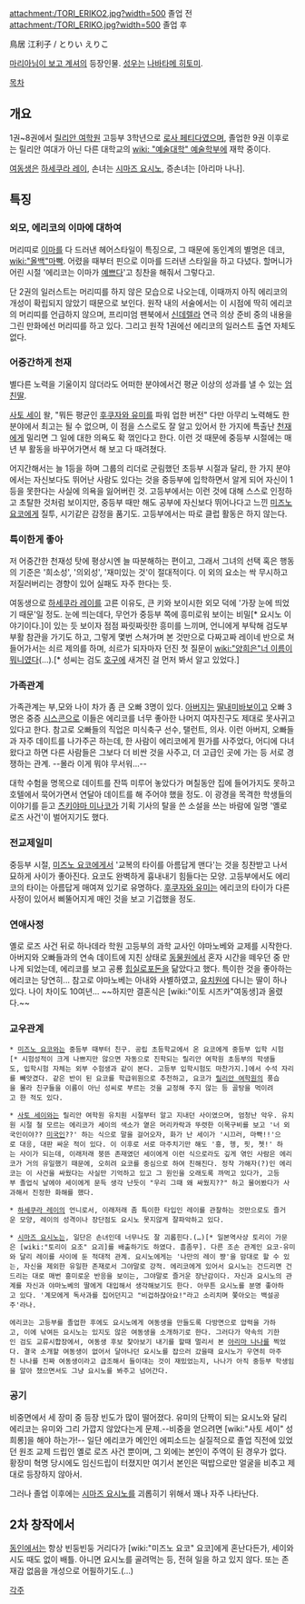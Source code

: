 attachment:/TORI_ERIKO2.jpg?width=500
졸업 전
attachment:/TORI_ERIKO.jpg?width=500
졸업 후

鳥居 江利子 / とりい えりこ

[[마리아님이 보고 계셔]]의 등장인물. [[성우]]는 [[나바타메 히토미]].

[[목차]]

== 개요 ==
1권~8권에서 [[릴리안 여학원]] 고등부 3학년으로 [[로사 페티다]]였으며, 졸업한 9권 이후로는 릴리안 여대가 아닌 다른 대학교의 [[wiki: "예술대학" 예술학부]]에 재학 중이다.

[[여동생]]은 [[하세쿠라 레이]], 손녀는 [[시마즈 요시노]], 증손녀는 [아리마 나나].
== 특징 ==
=== 외모, 에리코의 이마에 대하여 ===
머리띠로 [[이마]]를 다 드러낸 헤어스타일이 특징으로, 그 때문에 동인계의 별명은 데코, [[wiki:"올백"마빡]]. 어렸을 때부터 핀으로 이마를 드러낸 스타일을 하고 다녔다. 할머니가 어린 시절 '에리코는 이마가 [[예쁘다]]'고 칭찬을 해줘서 그렇다고.

단 2권의 일러스트는 머리띠를 하지 않은 모습으로 나오는데, 이때까지 아직 에리코의 개성이 확립되지 않았기 때문으로 보인다. 원작 내의 서술에서는 이 시점에 딱히 에리코의 머리띠를 언급하지 않으며, 프리미엄 팬북에서 [[신데렐라]] 연극 의상 준비 중의 내용을 그린 만화에선 머리띠를 하고 있다. 그리고 원작 1권에선 에리코의 일러스트 출연 자체도 없다.
=== 어중간하게 천재 ===
별다른 노력을 기울이지 않더라도 어떠한 분야에서건 평균 이상의 성과를 낼 수 있는 [[엄친딸]]. 

[[사토 세이]] 왈, "뭐든 평균인 [[후쿠자와 유미]]를 파워 업한 버전" 다만 아무리 노력해도 한 분야에서 최고는 될 수 없으며, 이 점을 스스로도 잘 알고 있어서 한 가지에 특출난 [[천재]]에게 밀리면 그 일에 대한 의욕도 확 꺾인다고 한다. 이런 것 때문에 중등부 시절에는 매년 부 활동을 바꾸어가면서 해 보고 다 때려쳤다. 

어지간해서는 늘 1등을 하며 그룹의 리더로 군림했던 초등부 시절과 달리, 한 가지 분야에서는 자신보다도 뛰어난 사람도 있다는 것을 중등부에 입학하면서 알게 되어 자신이 1등을 못한다는 사실에 의욕을 잃어버린 것. 고등부에서는 이런 것에 대해 스스로 인정하고 초탈한 것처럼 보이지만, 중등부 때만 해도 공부에 자신보다 뛰어나다고 느낀 [[미즈노 요코]]에게 질투, 시기같은 감정을 품기도. 고등부에서는 따로 클럽 활동은 하지 않는다.
=== 특이한게 좋아 ===
저 어중간한 천재성 탓에 평상시엔 늘 따분해하는 편이고, 그래서 그녀의 선택 혹은 행동의 기준은 '희소성', '의외성', '재미있는 것'이 절대적이다. 이 외의 요소는 싹 무시하고 저질러버리는 경향이 있어 실패도 자주 한다는 듯. 

여동생으로 [[하세쿠라 레이]]를 고른 이유도, 큰 키와 보이시한 외모 덕에 '가장 눈에 띄었기 때문'일 정도. 눈에 띄는데다, 무언가 중등부 쪽에 흥미로워 보이는 비밀[* 요시노 이야기이다.]이 있는 듯 보이자 점점 짜릿짜릿한 흥미를 느끼며, 언니에게 부탁해 검도부 부활 참관을 가기도 하고, 그렇게 몇번 스쳐가며 본 것만으로 다짜고짜 레이네 반으로 쳐들어가서는 쇠르 제의를 하며, 쇠르가 되자마자 던진 첫 질문이 [[wiki:"양희은"너 이름이 뭐니]]였다(...).[* 성씨는 검도 [[호구]]에 새겨진 걸 먼저 봐서 알고 있었다.]
=== 가족관계 ===
가족관계는 부,모와 나이 차가 좀 큰 오빠 3명이 있다. [[아버지]]는 [[딸내미바보]]이고 오빠 3명은 중증 [[시스콘]]으로 이들은 에리코를 너무 좋아한 나머지 여자친구도 제대로 못사귀고 있다고 한다. 참고로 오빠들의 직업은 미식축구 선수, 탤런트, 의사. 이런 아버지, 오빠들과 자주 데이트를 나가주곤 하는데, 한 사람이 에리코에게 뭔가를 사주었다, 어디에 다녀왔다고 하면 다른 사람들은 그보다 더 비싼 것을 사주고, 더 고급인 곳에 가는 등 서로 경쟁하는 관계. --몰라 이게 뭐야 무서워…-- 

대학 수험을 명목으로 데이트를 잔뜩 미루어 놓았다가 며칠동안 집에 들어가지도 못하고 호텔에서 묵어가면서 연달아 데이트를 해 주어야 했을 정도. 이 광경을 목격한 학생들의 이야기를 듣고 [[츠키야마 미나코]]가 기획 기사의 탈을 쓴 소설을 쓰는 바람에 일명 '옐로 로즈 사건'이 벌어지기도 했다.
=== 전교제일미 ===
중등부 시절, [[미즈노 요코]]에게서 '교복의 타이를 아름답게 맨다'는 것을 칭찬받고 나서 묘하게 사이가 좋아진다. 요코도 완벽하게 흉내내기 힘들다는 모양. 고등부에서도 에리코의 타이는 아름답게 매여져 있기로 유명하다. [[후쿠자와 유미]]는 에리코의 타이가 다른 사정이 있어서 삐뚤어지게 매인 것을 보고 기겁했을 정도.
=== 연애사정 ===
옐로 로즈 사건 뒤로 하나데라 학원 고등부의 과학 교사인 야마노베와 교제를 시작한다. 아버지와 오빠들과의 연속 데이트에 지친 상태로 [[동물원]]에서 혼자 시간을 떼우던 중 만나게 되었는데, 에리코를 보고 공룡 [[힙실로포돈]]을 닮았다고 했다. 특이한 것을 좋아하는 에리코는 당연히... 참고로 야마노베는 아내와 사별하였고, [[유치원]]에 다니는 딸이 하나 있다. 나이 차이도 10여년... ~~하지만 결혼식은 [wiki:"이토 시즈카"여동생]과 올렸다.~~
=== 교우관계 ===
 * [[미즈노 요코]]와는 중등부 때부터 친구. 공립 초등학교에서 온 요코에게 중등부 입학 시험[* 시험성적이 크게 나쁘지만 않으면 자동으로 진학되는 릴리안 여학원 초등부의 학생들도, 입학시험 자체는 외부 수험생과 같이 본다. 고등부 입학시험도 마찬가지.]에서 수석 자리를 빼앗겼다. 같은 반이 된 요코를 학급위원으로 추천하고, 요코가 [[릴리안 여학원]]의 풍습을 몰라 친구들을 이름이 아닌 성씨로 부르는 것을 교정해 주지 않는 등 골탕을 먹이려고 한 적도 있다. 

 * [[사토 세이]]와는 릴리안 여학원 유치원 시절부터 알고 지내던 사이였으며, 엄청난 악우. 유치원 시절 철 모르는 에리코가 세이의 색소가 옅은 머리카락과 뚜렷한 이목구비를 보고 '너 외국인이야?? [[미국인]]??' 하는 식으로 말을 걸어오자, 화가 난 세이가 '시끄러, 마빡!!'으로 대응, 대판 싸운 적이 있다. 이 이후로 서로 마주치기만 해도 '흥, 헹, 핏, 쳇!' 하는 사이가 되는데, 이래저래 붕뜬 존재였던 세이에게 이런 식으로라도 깊게 엮인 사람은 에리코가 거의 유일했기 때문에, 오히려 요코를 중심으로 하여 친해진다. 정작 가해자(?)인 에리코는 이 사건을 싸웠다는 사실만 기억하고 있고 그 원인을 오래도록 까먹고 있다가, 고등부 졸업식 날에야 세이에게 문득 생각 난듯이 "우리 그때 왜 싸웠지??" 하고 물어봤다가 사과해서 진정한 화해를 했다.

 * [[하세쿠라 레이]]의 언니로서, 이래저래 좀 특이한 타입인 레이를 관찰하는 것만으로도 즐거운 모양, 레이의 성격이나 장단점도 요시노 못지않게 잘파악하고 있다.

 * [[시마즈 요시노]]는, 일단은 손녀인데 너무나도 잘 괴롭힌다.(…)[* 일본역사상 토리이 가문은 [wiki:"토리이 요조" 요괴]를 배출하기도 하였다. 흠좀무]. 다른 조손 관계인 요코-유미와 달리 레이를 사이에 둔 적대적 관계. 요시노에게는 '나만의 레이 쨩'을 맘대로 할 수 있는, 자신을 제외한 유일한 존재로서 그야말로 강적. 에리코에게 있어서 요시노는 건드리면 건드리는 대로 매번 흥미로운 반응을 보이는, 그야말로 즐거운 장난감이다. 자신과 요시노의 관계를 자신과 야마노베의 딸에게 대입해서 생각해보기도 한다. 아무튼 요시노를 분명 좋아하고 있다. '계모에게 독사과를 집어던지고 "비겁하잖아요!"라고 소리치며 쫓아오는 백설공주'라나.

 에리코는 고등부를 졸업한 후에도 요시노에게 여동생을 만들도록 다방면으로 압력을 가하고, 이에 낚여든 요시노는 있지도 않은 여동생을 소개하기로 한다. 그러다가 약속의 기한인 검도 교류시합장에서, 여동생 후보 찾아보기 내기를 할때 멀리서 본 [[아리마 나나]]를 찍었다. 결국 소개할 여동생이 없어서 달아나던 요시노를 잡으러 갔을때 요시노가 우연히 마주친 나나를 진짜 여동생이라고 급조해서 들이대는 것이 재밌었는지, 나나가 아직 중등부 학생임을 알아 챘으면서도 그냥 요시노를 봐주고 넘어간다.
=== 공기 ===
비중면에서 세 장미 중 등장 빈도가 많이 떨어졌다. 유미의 단짝이 되는 요시노와 달리 에리코는 유미와 그리 가깝지 않았다는게 문제.--비중을 얻으려면 [wiki:"사토 세이" 성희롱]을 해야 하는가!-- 일단 에리코가 메인인 에피소드는 실질적으로 졸업 직전에 있었던 원조 교제 드립인 옐로 로즈 사건 뿐이며, 그 외에는 본인이 주역이 된 경우가 없다. 황장미 혁명 당시에도 임신드립이 터졌지만 여기서 본인은 떡밥으로만 얼굴을 비추고 제대로 등장하지 않아서. 

그러나 졸업 이후에는 [[시마즈 요시노]]를 괴롭히기 위해서 꽤나 자주 나타난다.
== 2차 창작에서 ==
[[동인]]에서는 항상 빈둥빈둥 거리다가 [wiki:"미즈노 요코" 요코]에게 혼난다든가, 세이와 시도 때도 없이 배틀. 아니면 요시노를 골려먹는 등, 전혀 일을 하고 있지 않다. 또는 존재감 없음을 개성으로 어필하기도.(…)

[[각주]]
